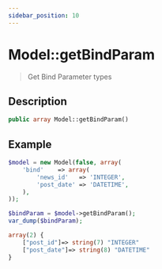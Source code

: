 ```yaml
---
sidebar_position: 10
---
```


# Model::getBindParam

> Get Bind Parameter types

## Description

```php
public array Model::getBindParam()
```

## Example

```php title="Controller"
$model = new Model(false, array(
    'bind'    => array(
        'news_id'   => 'INTEGER',
        'post_date' => 'DATETIME',
    ),
));

$bindParam = $model->getBindParam();
var_dump($bindParam);
```

```php title="Output"
array(2) {
    ["post_id"]=> string(7) "INTEGER"
    ["post_date"]=> string(8) "DATETIME"
}
```
